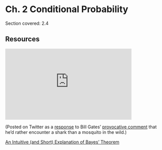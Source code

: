 # Ch. 2 Conditional Probability {-}

Section covered: 2.4 

## Resources {-}

<iframe width="400" height = "225" src="https://www.youtube.com/embed/otdaJPVQIgg" frameborder="0" allow="accelerometer; autoplay; encrypted-media; gyroscope; picture-in-picture" allowfullscreen></iframe>

(Posted on Twitter as a [response](https://twitter.com/stat110/status/1118554150562869248) to Bill Gates' [provocative comment](https://twitter.com/BillGates/status/1118196606975787008) that he'd rather encounter a shark than a mosquito in the wild.)

[An Intuitive (and Short) Explanation of Bayes' Theorem](https://betterexplained.com/articles/an-intuitive-and-short-explanation-of-bayes-theorem/)
